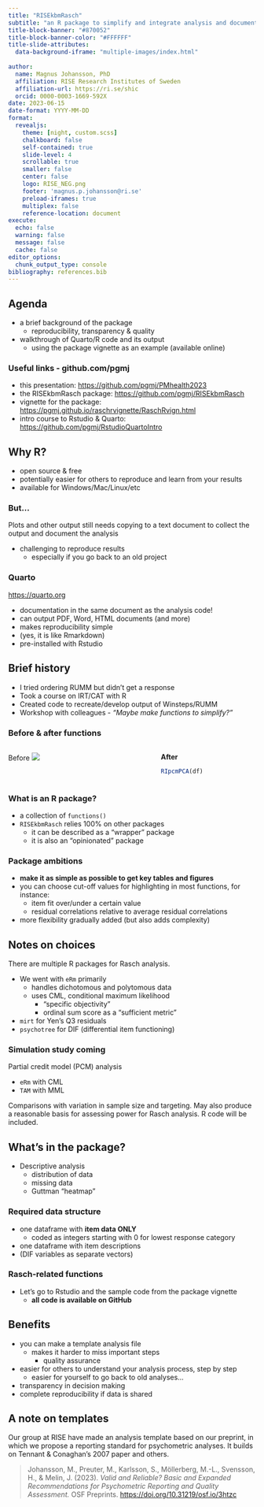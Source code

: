 ---
title: "RISEkbmRasch"
subtitle: "an R package to simplify and integrate analysis and documentation with Quarto"
title-block-banner: "#870052"
title-block-banner-color: "#FFFFFF"
title-slide-attributes:
  data-background-iframe: "multiple-images/index.html"
  
author: 
  name: Magnus Johansson, PhD
  affiliation: RISE Research Institutes of Sweden
  affiliation-url: https://ri.se/shic
  orcid: 0000-0003-1669-592X
date: 2023-06-15
date-format: YYYY-MM-DD
format: 
  revealjs:
    theme: [night, custom.scss]
    chalkboard: false
    self-contained: true
    slide-level: 4
    scrollable: true
    smaller: false
    center: false
    logo: RISE_NEG.png
    footer: 'magnus.p.johansson@ri.se'
    preload-iframes: true
    multiplex: false
    reference-location: document
execute:
  echo: false
  warning: false
  message: false
  cache: false
editor_options: 
  chunk_output_type: console
bibliography: references.bib
---

## Agenda {background-color="#009ca6"}

-   a brief background of the package
    -   reproducibility, transparency & quality
-   walkthrough of Quarto/R code and its output
    -   using the package vignette as an example (available online)

### Useful links - github.com/pgmj

-   this presentation: <https://github.com/pgmj/PMhealth2023>
-   the RISEkbmRasch package: <https://github.com/pgmj/RISEkbmRasch>
-   vignette for the package: <https://pgmj.github.io/raschrvignette/RaschRvign.html>
-   intro course to Rstudio & Quarto: [https://github.com/pgmj/RstudioQuartoIntro](https://github.com/pgmj/RstudioQuartoIntro#introduction-to-reproducible-data-analysis-with-r-and-quarto)

## Why R?

-   open source & free
-   potentially easier for others to reproduce and learn from your results
-   available for Windows/Mac/Linux/etc

### But...

Plots and other output still needs copying to a text document to collect the output and document the analysis

-   challenging to reproduce results
    -   especially if you go back to an old project

### Quarto

<https://quarto.org>

-   documentation in the same document as the analysis code!
-   can output PDF, Word, HTML documents (and more)
-   makes reproducibility simple
-   (yes, it is like Rmarkdown)
-   pre-installed with Rstudio

## Brief history {background-color="#009ca6"}

-   I tried ordering RUMM but didn't get a response
-   Took a course on IRT/CAT with R
-   Created code to recreate/develop output of Winsteps/RUMM
  -   Workshop with colleagues
    -   *"Maybe make functions to simplify?"*

### Before & after functions

::: columns
::: {.column width="60%"}
Before ![](images/oldPCA.png)
:::

::: {.column width="40%"}
**After**

``` r
RIpcmPCA(df)
```
:::
:::

### What is an R package?

- a collection of `functions()`
- `RISEkbmRasch` relies 100% on other packages
  - it can be described as a "wrapper" package
  - it is also an "opinionated" package

### Package ambitions

-   **make it as simple as possible to get key tables and figures**
-   you can choose cut-off values for highlighting in most functions, for instance:
    -   item fit over/under a certain value
    -   residual correlations relative to average residual correlations
-   more flexibility gradually added (but also adds complexity)

## Notes on choices

There are multiple R packages for Rasch analysis.

-   We went with `eRm` primarily
    -   handles dichotomous and polytomous data
    -   uses CML, conditional maximum likelihood
        -   "specific objectivity"
        -   ordinal sum score as a "sufficient metric"
-   `mirt` for Yen's Q3 residuals
-   `psychotree` for DIF (differential item functioning)

### Simulation study coming

Partial credit model (PCM) analysis

-   `eRm` with CML
-   `TAM` with MML

Comparisons with variation in sample size and targeting. May also produce a reasonable basis for assessing power for Rasch analysis. R code will be included.

## What's in the package? {background-color="#009ca6"}

-   Descriptive analysis
    -   distribution of data
    -   missing data
    -   Guttman "heatmap"

### Required data structure

-   one dataframe with **item data ONLY**
    -   coded as integers starting with 0 for lowest response category
-   one dataframe with item descriptions
-   (DIF variables as separate vectors)

### Rasch-related functions

-   Let's go to Rstudio and the sample code from the package vignette
    -   **all code is available on GitHub**

## Benefits {background-color="#009ca6"}

-   you can make a template analysis file
    -   makes it harder to miss important steps
        -   quality assurance
-   easier for others to understand your analysis process, step by step
    -   easier for yourself to go back to old analyses...
-   transparency in decision making
-   complete reproducibility if data is shared

## A note on templates

Our group at RISE have made an analysis template based on our preprint, in which we propose a reporting standard for psychometric analyses. It builds on Tennant & Conaghan's 2007 paper and others.

>Johansson, M., Preuter, M., Karlsson, S., Möllerberg, M.-L., Svensson, H., & Melin, J. (2023). *Valid and Reliable? Basic and Expanded Recommendations for Psychometric Reporting and Quality Assessment.* OSF Preprints. <https://doi.org/10.31219/osf.io/3htzc>

